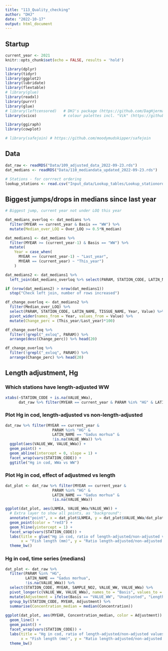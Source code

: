 ```yaml
---
title: "113_Quality_checking"
author: "DHJ"
date: "2022-10-17"
output: html_document
---
```



## Startup  
```r

current_year <- 2021
knitr::opts_chunk$set(echo = FALSE, results = 'hold')

```

```r

library(dplyr)
library(tidyr)
library(ggplot2)
library(lubridate)
library(flextable)
# library(glue)
library(readxl)
library(purrr)
library(glue)
# library(leftcensored)   # DHJ's package (https://github.com/DagHjermann/leftcensored)
library(scico)            # colour palettes incl. "Vik" (https://github.com/thomasp85/scico)

library(ggiraph)
library(cowplot)

# library(safejoin) # https://github.com/moodymudskipper/safejoin

```

## Data    

```r

dat_raw <- readRDS("Data/109_adjusted_data_2022-09-23.rds")                              
dat_medians <- readRDS("Data/110_mediandata_updated_2022-09-23.rds")

# Stations - for corrrect ordering
lookup_stations <- read.csv("Input_data/Lookup_tables/Lookup_stationorder.csv") # %>%


```

## Biggest jumps/drops in medians since last year  
```r

# Biggest jump, current year not under LOQ this year 

dat_medians_overloq <- dat_medians %>%
  filter(MYEAR == current_year & Basis == "WW") %>%
  mutate(Median_over_LOQ = Over_LOQ >= 0.5*N_median)

dat_medians1 <- dat_medians %>%
  filter(MYEAR >= (current_year-1) & Basis == "WW") %>%
  mutate(
    Year = case_when(
      MYEAR == (current_year-1) ~ "Last_year",
      MYEAR == (current_year) ~ "This_year")
    ) 

dat_medians2 <- dat_medians1 %>%
  left_join(dat_medians_overloq %>% select(PARAM, STATION_CODE, LATIN_NAME, TISSUE_NAME, Median_over_LOQ))

if (nrow(dat_medians2) > nrow(dat_medians1))
  stop("Check left join, number of rows increased")

df_change_overloq <- dat_medians2 %>%
  filter(Median_over_LOQ) %>%
  select(PARAM, STATION_CODE, LATIN_NAME, TISSUE_NAME, Year, Value) %>%
  pivot_wider(names_from = Year, values_from = Value) %>%
  mutate(Change_perc = (This_year/Last_year)*100)

df_change_overloq %>% 
  filter(!grepl("_exloq", PARAM)) %>%
  arrange(desc(Change_perc)) %>% head(20)

df_change_overloq %>% 
  filter(!grepl("_exloq", PARAM)) %>%
  arrange(Change_perc) %>% head(20)

```


## Length adjustment, Hg  

### Which stations have length-adjusted WW  
```r

xtabs(~STATION_CODE + is.na(VALUE_WWa), 
      dat_raw %>% filter(MYEAR == current_year & PARAM %in% "HG" & LATIN_NAME == "Gadus morhua"))

```



### Plot Hg in cod, length-adjusted vs non-length-adjusted  
```r

dat_raw %>% filter(MYEAR == current_year & 
                     PARAM %in% "HG" & 
                     LATIN_NAME == "Gadus morhua" & 
                     !is.na(VALUE_WWa)) %>%
  ggplot(aes(VALUE_WW, VALUE_WWa)) + 
  geom_point() + 
  geom_abline(intercept = 0, slope = 1) +
  facet_wrap(vars(STATION_CODE)) + 
  ggtitle("Hg in cod, WWa vs WW")

```
### Plot Hg in cod, effect of adjustmed vs length   
```r

dat_plot <- dat_raw %>% filter(MYEAR == current_year & 
                     PARAM %in% "HG" & 
                     LATIN_NAME == "Gadus morhua" & 
                     !is.na(VALUE_WWa))

ggplot(dat_plot, aes(LNMEA, VALUE_WWa/VALUE_WW)) + 
  # Extra layer to show all points, as "background":
  annotate("point", x = dat_plot$LNMEA, y = dat_plot$VALUE_WWa/dat_plot$VALUE_WW, color = "grey80", shape = 1) + 
  geom_point(color = "red3") + 
  geom_hline(yintercept = 1) +
  facet_wrap(vars(STATION_CODE)) + 
  labs(title = glue("Hg in cod, ratio of length-adjusted/non-adjusted values ({current_year})"), 
       x = "Fish length (mm)", y = "Ratio length-adjusted/non-adjusted Hg concentration") +
  theme_bw()

```

### Hg in cod, time series (medians)   
```r

dat_plot <- dat_raw %>%  
  filter(PARAM %in% "HG",
         LATIN_NAME == "Gadus morhua",
         !is.na(VALUE_WWa)) %>%
  select(STATION_CODE, MYEAR, SAMPLE_NO2, VALUE_WW, VALUE_WWa) %>%
  pivot_longer(c(VALUE_WW, VALUE_WWa), names_to = "Basis", values_to = "Concentration") %>%
  mutate(Adjustment = ifelse(Basis == "VALUE_WW", "Unadjusted", "Length-adjusted")) %>%
  group_by(STATION_CODE, MYEAR, Adjustment) %>%
  summarise(Concentration_median = median(Concentration))
  
ggplot(dat_plot, aes(MYEAR, Concentration_median, color = Adjustment)) + 
  geom_line() + 
  geom_point() + 
  facet_wrap(vars(STATION_CODE)) + 
  labs(title = "Hg in cod, ratio of length-adjusted/non-adjusted values", 
       x = "Fish length (mm)", y = "Ratio length-adjusted/non-adjusted Hg concentration") +
  theme_bw()

```